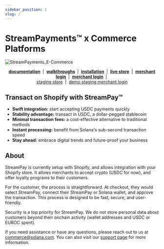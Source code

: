 ```yaml
---
sidebar_position: 1
slug: /
---
```


# StreamPayments™ x Commerce Platforms

![StreamPayments_E-Commerce](./assets/stream_payments_ecommerce.jpeg)

<p align="center">
    <b>
        <a href="https://commercedocs.streampayments.app">documentation</a>
    </b>
    &nbsp;|&nbsp;
    <b>
        <a href="https://www.youtube.com/channel/UCAbEl-Jr7kx2JqjTjhpoT-Q">walkthroughs</a>
    </b>
    &nbsp;|&nbsp;
    <b>
        <a href="https://apps.shopify.com/stream-pay">installation</a>
    </b>
    &nbsp;|&nbsp;
    <b>
        <a href="https://streampaytest1.myshopify.com/">live store</a>
    </b>
    &nbsp;|&nbsp;
    <b>
        <a href="https://merchant.streampayments.app">merchant login</a>
    </b>
    &nbsp;|&nbsp;
    <b>
        <a href="./merchants/onboarding">merchant login</a>
    </b>
    &nbsp;|&nbsp;
    <br />
    <a href="https://staging.streampayments.myshopify.com">staging store</a>
    &nbsp;|&nbsp;
    <a href="https://merchant-staging.streampayments.app">demo staging merchant login</a>
</p>

## Transact on Shopify with StreamPay™

-   **Swift integration:** start accepting USDC payments quickly
-   **Stability advantage:** transact in USDC, a dollar-pegged stablecoin
-   **Minimal transaction fees:** a cost-effective alternative to traditional methods
-   **Instant processing:** benefit from Solana's sub-second transaction speed
-   **Stay ahead:** embrace digital trends and future-proof your business

## About

StreamPay is currently setup with Shopify, and allows integration with your Shopify store. It allows merchants to accept crypto (USDC for now), and offer loyalty programs to their customers.

For the customer, the process is straightforward. At checkout, they would select StreamPay, connect their StreamPay or Solana wallet, and approve the transaction. This process is designed to be fast, secure, and user-friendly.

Security is a top priority for StreamPay. We do not store personal data about customers beyond their onchain activity (wallet addresses and USDC or EUROC spent).

If you need assistance or have any questions, please reach out to us at commerce@solana.com. You can also visit our [support page](https://merchant.streampayments.app/support) for more information.
